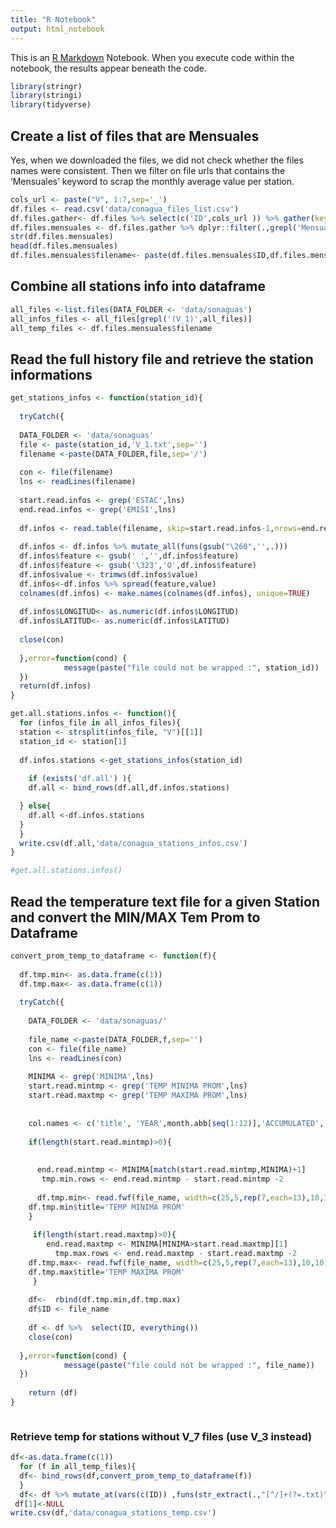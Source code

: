 ```yaml
---
title: "R Notebook"
output: html_notebook
---
```


This is an [R Markdown](http://rmarkdown.rstudio.com) Notebook. When you execute code within the notebook, the results appear beneath the code. 
```r
library(stringr)
library(stringi)
library(tidyverse)
```


## Create a list of files that are Mensuales 
Yes, when we downloaded the files, we did not check whether the files names were consistent.
Then we filter on file urls that contains the 'Mensuales' keyword to scrap the monthly average value per station.

```r
cols_url <- paste("V", 1:7,sep='_')
df.files <- read.csv('data/conagua_files_list.csv')
df.files.gather<- df.files %>% select(c('ID',cols_url )) %>% gather(key=vector,value=url,-ID)
df.files.mensuales <- df.files.gather %>% dplyr::filter(.,grepl('Mensuales',url))
str(df.files.mensuales)
head(df.files.mensuales)
df.files.mensuales$filename<- paste(df.files.mensuales$ID,df.files.mensuales$vector,'.txt',sep='')
```



## Combine all stations info into dataframe

```r
all_files <-list.files(DATA_FOLDER <- 'data/sonaguas')
all_infos_files <- all_files[grepl('(V_1)',all_files)]
all_temp_files <- df.files.mensuales$filename

```


## Read the full history file and retrieve the station informations 

```r
get_stations_infos <- function(station_id){
  
  tryCatch({
  
  DATA_FOLDER <- 'data/sonaguas'
  file <- paste(station_id,'V_1.txt',sep='')
  filename <-paste(DATA_FOLDER,file,sep='/')
  
  con <- file(filename)
  lns <- readLines(filename)
  
  start.read.infos <- grep('ESTAC',lns)
  end.read.infos <- grep('EMISI',lns)
  
  df.infos <- read.table(filename, skip=start.read.infos-1,nrows=end.read.infos- start.read.infos-1, sep=':',col.names = c('feature','value'),encoding="Latin-1") 
  
  df.infos <- df.infos %>% mutate_all(funs(gsub("\260",'',.)))
  df.infos$feature <- gsub(' ','',df.infos$feature)
  df.infos$feature <- gsub('\323','O',df.infos$feature)
  df.infos$value <- trimws(df.infos$value)
  df.infos<-df.infos %>% spread(feature,value)
  colnames(df.infos) <- make.names(colnames(df.infos), unique=TRUE)
  
  df.infos$LONGITUD<- as.numeric(df.infos$LONGITUD)
  df.infos$LATITUD<- as.numeric(df.infos$LATITUD)
  
  close(con)
  
  },error=function(cond) {
            message(paste("file could not be wrapped :", station_id))
  })
  return(df.infos)
}

```




```r
get.all.stations.infos <- function(){
  for (infos_file in all_infos_files){
  station <- strsplit(infos_file, "V")[[1]]
  station_id <- station[1]
  
  df.infos.stations <-get_stations_infos(station_id)
  
    if (exists('df.all') ){
    df.all <- bind_rows(df.all,df.infos.stations)

  } else{
    df.all <-df.infos.stations
  }
  }
  write.csv(df.all,'data/conagua_stations_infos.csv')
}

#get.all.stations.infos()


```


## Read the temperature text file for a given Station and convert the MIN/MAX Tem Prom to Dataframe

```r
convert_prom_temp_to_dataframe <- function(f){
  
  df.tmp.min<- as.data.frame(c(1))
  df.tmp.max<- as.data.frame(c(1))
  
  tryCatch({
 
    DATA_FOLDER <- 'data/sonaguas/'
    
    file_name <-paste(DATA_FOLDER,f,sep='')
    con <- file(file_name)
    lns <- readLines(con)
    
    MINIMA <- grep('MINIMA',lns)
    start.read.mintmp <- grep('TEMP MINIMA PROM',lns)
    start.read.maxtmp <- grep('TEMP MAXIMA PROM',lns)
    
    
    col.names <- c('title', 'YEAR',month.abb[seq(1:12)],'ACCUMULATED','MEAN', 'MONTHS')
    
    if(length(start.read.mintmp)>0){
      
      
      end.read.mintmp <- MINIMA[match(start.read.mintmp,MINIMA)+1]
       tmp.min.rows <- end.read.mintmp - start.read.mintmp -2
       
      df.tmp.min<- read.fwf(file_name, width=c(25,5,rep(7,each=13),10,10),skip=start.read.mintmp,col.names=col.names,n=tmp.min.rows)
    df.tmp.min$title='TEMP MINIMA PROM'
    }
    
     if(length(start.read.maxtmp)>0){
        end.read.maxtmp <- MINIMA[MINIMA>start.read.maxtmp][1]
          tmp.max.rows <- end.read.maxtmp - start.read.maxtmp -2
    df.tmp.max<- read.fwf(file_name, width=c(25,5,rep(7,each=13),10,10),skip=start.read.maxtmp,col.names=col.names,n=tmp.max.rows)
    df.tmp.max$title='TEMP MAXIMA PROM'
     }
    
    df<-  rbind(df.tmp.min,df.tmp.max)
    df$ID <- file_name
    
    df <- df %>%  select(ID, everything())
    close(con)
    
  },error=function(cond) {
            message(paste("file could not be wrapped :", file_name))
  })
    
    return (df)
}



```

### Retrieve temp for stations without V_7 files (use V_3 instead)
```r
df<-as.data.frame(c(1))
  for (f in all_temp_files){
  df<- bind_rows(df,convert_prom_temp_to_dataframe(f))
  }
  df<- df %>% mutate_at(vars(c(ID)) ,funs(str_extract(.,"[^/]+(?=.txt)")))
 df[1]<-NULL
write.csv(df,'data/conagua_stations_temp.csv')
```




